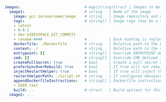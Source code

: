 ```yaml
images:                             # map[string]struct | Images to be built and pushed
  image1:                           # string   | Name of the image
    image: gcr.io/username/image    # string   | Image repository and name 
    tags:                           # string[] | Image tags (may be a tagging schema with variables)
    - latest
    - 0.0.1
    - dev-${DEVSPACE_GIT_COMMIT}
    - random-####                   #          | Each hashtag is replaced with a random character during building
    dockerfile: ./Dockerfile        # string   | Relative path to the Dockerfile used for building (Default: ./Dockerfile)
    context: ./                     # string   | Relative path to the context used for building (Default: ./)
    entrypoint: []                  # string[] | Override ENTRYPOINT defined in Dockerfile
    cmd: []                         # string[] | Override CMD defined in Dockerfile
    createPullSecret: true          # bool     | Create a pull secret containing your Docker credentials (Default: false)
    preferSyncOverRebuild: true     # bool     | If true will not rebuild if context changes occured and sync is configured for this image
    injectRestartHelper: true       # bool     | If true will inject the restart helper into the container to restart the container automatically
    restartHelperPath: ./script.sh  # string   | If configured devspace will inject this script into the container and wrap the ENTRYPOINT around this 
    appendDockerfileInstructions:   # string[] | Dockerfile instructions that should be appended for the current build
    - USER root                    
    build: ...                      # struct   | Build options for this image
  image2: ...
```
